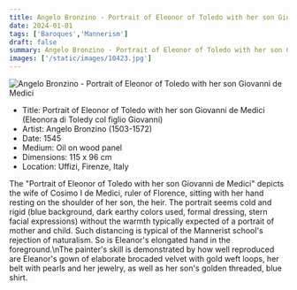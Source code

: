 ```yaml
---
title: Angelo Bronzino - Portrait of Eleonor of Toledo with her son Giovanni de Medici
date: 2024-01-01
tags: ['Baroques','Mannerism']
draft: false
summary: Angelo Bronzino - Portrait of Eleonor of Toledo with her son Giovanni de Medici (Eleonora di Toledy col figlio Giovanni)
images: ['/static/images/10423.jpg']
---
```


![Angelo Bronzino - Portrait of Eleonor of Toledo with her son Giovanni de Medici](/static/images/10423.jpg)

* Title: Portrait of Eleonor of Toledo with her son Giovanni de Medici (Eleonora di Toledy col figlio Giovanni)
* Artist: Angelo Bronzino (1503-1572)
* Date: 1545
* Medium: Oil on wood panel
* Dimensions: 115 x 96 cm
* Location: Uffizi, Firenze, Italy

The \"Portrait of Eleonor of Toledo with her son Giovanni de Medici\" depicts the wife of Cosimo I de Medici, ruler of Florence, sitting with her hand resting on the shoulder of her son, the heir. The portrait seems cold and rigid (blue background, dark earthy colors used, formal dressing, stern facial expressions) without the warmth typically expected of a portrait of mother and child. Such distancing is typical of the Mannerist school's rejection of naturalism. So is Eleanor's elongated hand in the foreground.\nThe painter's skill is demonstrated by how well reproduced are Eleanor's gown of elaborate brocaded velvet with gold weft loops, her belt with pearls and her jewelry, as well as her son's golden threaded, blue shirt.
